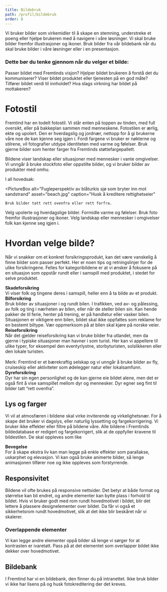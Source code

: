 ```yaml
---
title: Bildebruk
path: /profil/bildebruk
order: 8
---
```



<HeroImage title="Bildebruk">
    Vi bruker bilder som virkemidler til å skape en stemning, understreke et poeng eller hjelpe brukeren med å navigere
    i våre løsninger. Vi skal bruke bilder fremfor illustrasjoner og ikoner. Bruk bilder fra vår bildebank når du skal
    bruke bilder i våre løsninger eller i en presentasjon.
</HeroImage>

### Dette bør du tenke gjennom når du velger et bilde:

Passer bildet med Fremtinds visjon? Hjelper bildet brukeren å forstå det du kommuniserer? Viser bildet produktet
eller tjenesten på en god måte? Tilfører bildet verdi til innholdet? Hva slags virkning har bildet på
mottakeren?

<div style={{ paddingBottom: "15vh" }} />

# Fotostil

Fremtind har en todelt fotostil. Vi står enten på toppen av tinden, med full oversikt, eller på bakkeplan sammen med menneskene. Fotostilen er ærlig, ekte og upolert. Den er hverdagslig og jordnær, nettopp for å gi brukerne våre noe de kan kjenne seg igjen i. Fordi fargene vi bruker er nøkterne og stilrene, vil fotografier utdype identiteten med varme og følelser. Bruk gjerne bilder som henter farger fra Fremtinds støttefargepallett.

Bildene viser landskap eller situasjoner med mennesker i vante omgivelser. Vi unngår å bruke stockfoto eller oppstilte bilder, og vi bruker bilder av produkter med omhu.

I all hovedsak:

<PictureBox
    alt="Fugleperspektiv av blåturkis sjø som bryter inn mot sandstrand"
    asset="beach.jpg"
    caption="Husk å kreditere rettighetseier"
>
    Bruk bilder tatt rett ovenfra eller rett forfra.
</PictureBox>

<PictureBox alt="Mennesker i retromoderne og industrielt kaféinteriør" asset="cafe.jpg" rightAlign>
    Velg upolerte og hverdagslige bilder.
</PictureBox>

<PictureBox alt="Sommerfoto. Smilende mørkhåret jente med rosa blomster uskarpt i bakgrunnen." asset="kid.jpg">
    Formidle varme og følelser.
</PictureBox>

<PictureBox alt="Fargerike golfballer og golfkølle på grønt gress" asset="minigolf.jpg" rightAlign>
    Bruk foto fremfor illustrasjoner og ikoner.
</PictureBox>

<PictureBox alt="Mor og baby mot naturbakgrunn ved soloppgang" asset="mom.jpg">
    Velg landskap eller mennesker i omgivelser folk kan kjenne seg igjen i.
</PictureBox>

<div style={{ paddingBottom: "15vh" }} />

# Hvordan velge bilde?

Når vi snakker om et konkret forsikringsprodukt, kan det være vanskelig å finne bilder som passer perfekt. Her er noen tips og retningslinjer for de ulike forsikringene. Felles for kategoribildene er at vi ønsker å fokusere på en situasjon som oppstår rundt eller i samspill med produktet, i stedet for selve produktet.

<div style={{ paddingBottom: "15vh" }} />

<PictureBox alt="Interiørfoto av gutt som ser på smarttelefon foran PC og nettbrett" asset="schoolkid.jpg">
    <b>Skadeforsikring</b>
    <br />
    Vi viser folk og tingene deres i samspill, heller enn å ta bilde av et produkt.
</PictureBox>

<PictureBox alt="Bilinteriør.Kvinne som kjører bil i by. Øynene vises i bakspeilet" asset="driver.jpg" rightAlign>
    <b>Bilforsikring</b>
    <br />
    Bruk bilder av situasjoner i og rundt bilen. I trafikken, ved av- og pålessing, av folk og ting i nærheten av bilen,
    eller når de steller bilen sin. Kan hende pakker de til ferie, henter på trening, er på handletur eller vasker
    bilen. Situasjonen er viktigere enn bilen, bildet skal ikke oppfattes som reklame for en bestemt biltype. Vær
    oppmerksom på at bilen skal kjøre på norske veier.
</PictureBox>

<PictureBox alt="Kvinne med trillekoffert foran rødt tog på jernbanestasjon" asset="togpendler.jpg">
    <b>Reiseforsikring</b>
    <br />
    Når det gjelder reiseforsikring kan vi bruke bilder fra utlandet, men da gjerne i typiske situasjoner man havner i
    som turist. Her kan vi appellere til ulike typer, for eksempel den eventyrlystne, storbyturisten, solslikkeren eller
    den lokale turisten.
    <br />
    <br /> Merk: Fremtind er et bærekraftig selskap og vi unngår å bruke bilder av fly, cruiseskip eller aktiviteter som
    ødelegger natur eller lokalsamfunn.
</PictureBox>

<PictureBox alt="Hundevalp på et pledd i en sofa" asset="dogs.jpg" rightAlign>
    <b>Dyreforsikring</b>
    <br />
    Dyr har sin egen personlighet og de kan gjerne eie bildet alene, men det er også fint å vise samspillet mellom dyr
    og mennesker. Dyr egner seg fint til bilder tatt “rett ovenfra”.
</PictureBox>

<div style={{ paddingBottom: "15vh" }} />

## Lys og farger

Vi vil at atmosfæren i bildene skal virke inviterende og virkelighetsnær. For å skape det bruker vi dagslys, eller naturlig lyssetting og fargekorrigering. Vi bruker ikke effekter eller filtre på bildene våre. Alle bildene i Fremtinds bildedatabase er redigert og fargekorrigert, slik at de oppfyller kravene til bildestilen. De skal oppleves som like

<div style={{ paddingBottom: "15vh" }} />

<VideoBox src="/assets/video/marius-compressed.mp4" placeholder="/assets/img/marius.jpg">
    <b>Bevegelse</b>
    <br /> For å skape ekstra liv kan man legge på enkle effekter som parallakse, uskarphet og elevasjon. Vi kan også bruke
    animerte bilder, så lenge animasjonen tilfører noe og ikke oppleves som forstyrrende.
</VideoBox>

<div style={{ paddingBottom: "15vh" }} />

## Responsivitet

Bildene vil ofte brukes på responsive nettsider. Det betyr at både format og størrelse kan bli endret, og andre elementer kan bytte plass i forhold til bildet. Hvis vi bruker godt med rom rundt hovedmotivet i bildet, blir det lettere å plassere designelementer over bildet. Da får vi også et sikkerhetsrom rundt hovedmotivet, slik at det ikke blir beskåret når vi skalerer.

### Overlappende elementer

Vi kan legge andre elementer oppå bilder så lenge vi sørger for at kontrasten er ivaretatt. Pass på at det elementet som overlapper bildet ikke dekker over hovedmotivet.

## Bildebank

I Fremtind har vi en bildebank, den finner du på intranettet. Ikke bruk bilder vi ikke har lisens på og husk fotokreditering der det kreves.
